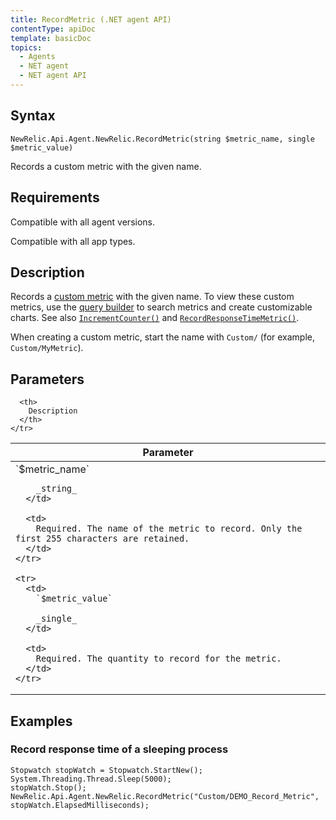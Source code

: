 ```yaml
---
title: RecordMetric (.NET agent API)
contentType: apiDoc
template: basicDoc
topics:
  - Agents
  - NET agent
  - NET agent API
---
```


## Syntax

```
NewRelic.Api.Agent.NewRelic.RecordMetric(string $metric_name, single $metric_value)
```

Records a custom metric with the given name.

## Requirements

Compatible with all agent versions.

Compatible with all app types.

## Description

Records a [custom metric](/docs/agents/manage-apm-agents/agent-metrics/custom-metrics) with the given name. To view these custom metrics, use the [query builder](/docs/query-your-data/explore-query-data/query-builder/use-advanced-nrql-mode-specify-data) to search metrics and create customizable charts. See also [`IncrementCounter()`](/docs/agents/net-agent/net-agent-api/incrementcounter-net-agent) and [`RecordResponseTimeMetric()`](/docs/agents/net-agent/net-agent-api/recordresponsetimemetric-net-agent).

<div className="callout-important">
  <p>
    When creating a custom metric, start the name with <code>Custom/</code> (for example, <code>Custom/MyMetric</code>).
  </p>
</div>

## Parameters

<table>
  <thead>
    <tr>
      <th width="25%">
        Parameter
      </th>

      <th>
        Description
      </th>
    </tr>
  </thead>

  <tbody>
    <tr>
      <td>
        `$metric_name`

        _string_
      </td>

      <td>
        Required. The name of the metric to record. Only the first 255 characters are retained.
      </td>
    </tr>

    <tr>
      <td>
        `$metric_value`

        _single_
      </td>

      <td>
        Required. The quantity to record for the metric.
      </td>
    </tr>
  </tbody>
</table>

## Examples

### Record response time of a sleeping process

```
Stopwatch stopWatch = Stopwatch.StartNew();
System.Threading.Thread.Sleep(5000);
stopWatch.Stop();
NewRelic.Api.Agent.NewRelic.RecordMetric("Custom/DEMO_Record_Metric", stopWatch.ElapsedMilliseconds);
```
